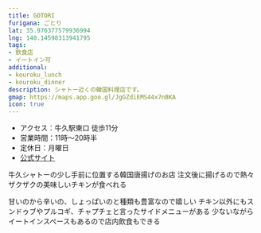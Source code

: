 ```yaml
---
title: GOTORI
furigana: ごとり
lat: 35.976377579936994
lng: 140.14598313941795
tags:
- 飲食店
- イートイン可
additional:
- kouroku_lunch
- kouroku_dinner
description: シャトー近くの韓国料理店です。
gmap: https://maps.app.goo.gl/JgGZdiEMS44x7nBKA
icon: true
---
```


<LinkedImage
  basename="hamyu044/gotori-menu"
/>

- アクセス：牛久駅東口 徒歩11分
- 営業時間：11時～20時半
- 定休日：月曜日
- [公式サイト](https://gotori55.com/)

牛久シャトーの少し手前に位置する韓国唐揚げのお店
注文後に揚げるので熱々ザクザクの美味しいチキンが食べれる

甘いのから辛いの、しょっぱいのと種類も豊富なので嬉しい
チキン以外にもスンドゥブやプルコギ、チャプチェと言ったサイドメニューがある
少ないながらイートインスペースもあるので店内飲食もできる

<LinkedImage
  basename="hamyu044/gotori-entrance"
/>

